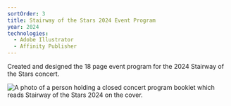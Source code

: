 ```yaml
---
sortOrder: 3
title: Stairway of the Stars 2024 Event Program
year: 2024
technologies:
  - Adobe Illustrator
  - Affinity Publisher
---
```



Created and designed the 18 page event program for the 2024 Stairway of the Stars concert.

<Image
  loading="eager"
  src={stairwayProgram}
  alt="A photo of a person holding a closed concert program booklet which reads Stairway of the Stars 2024 on the cover."
/>
